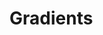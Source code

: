 
<Meta title="Gradients" />

# Gradients

<ColorPalette>
  <ColorItem
    title="Fieldguide"
    colors={{
      "": "linear-gradient(103deg, #5193F0 0%, #F476A4 108%)",
    }}
  />
  <ColorItem
    title="Antenna"
    colors={{
      "": "linear-gradient(102deg, #858FC7 -13.31%, #606BA4 21.25%, #313B72 100%)",
    }}
  />
</ColorPalette>
